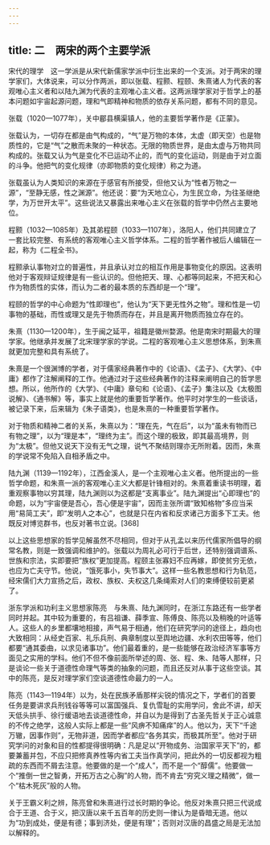 ```yaml
---
---
---
```

title: 二　两宋的两个主要学派
---




宋代的理学　这一学派是从宋代新儒家学派中衍生出来的一个支派。对于两宋的理学家们，大体说来，可以分作两派，即以张载、程颢、程颐、朱熹诸人为代表的客观唯心主义者和以陆九渊为代表的主观唯心主义者。这两派理学家对于哲学上的基本问题如宇宙起源问题，理和气即精神和物质的依存关系问题，都有不同的意见。

张载（1020—1077年），关中郿县横渠镇人，他的主要哲学著作是《正蒙》。

张载认为，一切存在都是由气构成的，“气”是万物的本体，太虚（即天空）也是物质性的，它是“气”之散而未聚的一种状态。无限的物质世界，是由太虚与万物共同构成的。张载又认为气是变化不已运动不止的，而气的变化运动，则是由于对立面的斗争。他把气的变化规律（亦即物质的变化规律）称之为道。

张载虽认为人类知识的来源在于感官有所接受，但他又认为“性者万物之一源”，“至静无感，性之渊源”。他还说：要“为天地立心，为生民立命，为往圣继绝学，为万世开太平”。这些说法又暴露出来唯心主义在张载的哲学中仍然占主要地位。

程颢（1032—1085年）及其弟程颐（1033—1107年），洛阳人，他们共同建立了一套比较完整、有系统的客观唯心主义哲学体系。二程的哲学著作被后人编辑在一起，称为《二程全书》。

程颢承认事物对立的普遍性，并且承认对立的相互作用是事物变化的原因。这表明他对于客观辩证规律是有一些认识的。但他把天、理、心都等同起来，不把天和心作为物质性的实体，而认为二者的最本质的东西却是一个“理”。

程颐的哲学的中心命题为“性即理也”，他认为“天下更无性外之物”。理和性是一切事物的基础，而性或理又是先于物质而存在，并且是离开物质而独立存在的。

朱熹（1130—1200年），生于闽之延平，祖籍是徽州婺源。他是南宋时期最大的理学家。他继承并发展了北宋理学家的学说。二程的客观唯心主义思想体系，到朱熹就更加完整和具有系统了。

朱熹是一个很渊博的学者，对于儒家经典著作中的《论语》、《孟子》、《大学》、《中庸》都作了注解阐释的工作。他通过对于这些经典著作的注释来阐明自己的哲学思想。所以，他所作的《大学》、《中庸》章句和《论语》、《孟子》集注以及《太极图说解》、《通书解》等，事实上就是他的重要哲学著作。他平时对学生的一些谈话，被记录下来，后来辑为《朱子语类》，也是朱熹的一种重要哲学著作。

对于物质和精神二者的关系，朱熹以为：“理在先，气在后”，以为“虽未有物而已有物之理”，以为“理是本”，“理终为主”。而这个理的极致，即其最高境界，则为“太极”。但他又说天下没有无气之理，说气不聚结则理亦无所附着。因而，朱熹的学说常不免陷入自相矛盾之中。

陆九渊（1139—1192年），江西金溪人，是一个主观唯心主义者。他所提出的一些哲学命题，和朱熹一派的客观唯心主义大都是针锋相对的。朱熹着重读书明理，着重观察事物以穷其理，陆九渊则以为这都是“支离事业”。陆九渊提出“心即理也”的命题，以为“宇宙便是吾心，吾心便是宇宙”，因而主张所谓“致知格物”多应当采用“易简工夫”，即“发明人之本心”，也就是只在内省和反求诸己方面多下工夫。他既反对博览群书，也反对著书立说。[368]

以上这些思想家的哲学见解虽然不尽相同，但对于从孔孟以来历代儒家所倡导的纲常名教，则是一致强调和维护的。张载以为周礼必可行于后世，还特别强调谱系、世族和宗法，实即要把“族权”更加提高。程颐主张寡妇不应再嫁，即使贫穷无依，也应为亡夫守节。他说，“饿死事小，失节事大”。这样一些名教思想和行为轨范，经宋儒们大力宣扬之后，政权、族权、夫权这几条绳索对人们的束缚便较前更紧了。

浙东学派和功利主义思想家陈亮　与朱熹、陆九渊同时，在浙江东路还有一些学者同时并起。其中较为重要的，有吕祖谦、薛季宣、陈傅良、陈亮以及稍晚的叶适等人。这些人的乡里都壤地相接，声气易于相通，他们在研究学问的途径上，趋向也大致相同：从经史百家、礼乐兵刑、典章制度以至舆地边疆、水利农田等等，他们都要“通其委曲，以求见诸事功”。他们最着重的，是一些能够在政治经济军事等方面见之实用的学科。他们不但不像前面所举述的周、张、程、朱、陆等人那样，只是谈论一些关于道德性命理气等类的抽象的问题，而且还反对从事于这些空谈。其中的陈亮，是反对理学家们空谈道德性命最力的一人。

陈亮（1143—1194年）以为，处在民族矛盾那样尖锐的情况之下，学者们的首要任务是要讲求兵刑钱谷等等可以富国强兵、复仇雪耻的实用学问，舍此不讲，却天天低头拱手、徐行缓语地去谈道德性命，并自以为是得到了古圣先哲关于正心诚意的不传之绝学，这般人实际上都是一些“风痹不知痛痒”的人。他以为，天下“千途万辙，因事作则”，无物非道，因而学者都应“各务其实，而极其所至”。他对于研究学问的对象和目的性都提得很明确：凡是足以“开物成务、治国家平天下”的，都要兼蓄并包，不应只把修真养性等内省工夫当作真学问，把此外的一切反都视为粗疏的东西而不屑去注意。他要做的是一个“成人”，而不是一个“醇儒”。他要做一个“推倒一世之智勇，开拓万古之心胸”的人物，而不肯去“穷究义理之精微”，做一个“枯木死灰”般的人物。

关于王霸义利之辨，陈亮曾和朱熹进行过长时期的争论。他反对朱熹只把三代说成合于王道、合于义，把汉唐以来千五百年的历史则一律认为是昏暗无道。他以为“功到成处，便是有德；事到济处，便是有理”；否则对汉唐的昌盛之局是无法加以解释的。